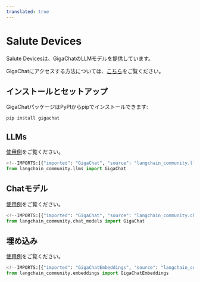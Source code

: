 ```yaml
---
translated: true
---
```


# Salute Devices

Salute Devicesは、GigaChatのLLMモデルを提供しています。

GigaChatにアクセスする方法については、[こちら](https://developers.sber.ru/docs/ru/gigachat/api/integration)をご覧ください。

## インストールとセットアップ

GigaChatパッケージはPyPIからpipでインストールできます:

```bash
pip install gigachat
```

## LLMs

[使用例](/docs/integrations/llms/gigachat)をご覧ください。

```python
<!--IMPORTS:[{"imported": "GigaChat", "source": "langchain_community.llms", "docs": "https://api.python.langchain.com/en/latest/llms/langchain_community.llms.gigachat.GigaChat.html", "title": "Salute Devices"}]-->
from langchain_community.llms import GigaChat
```

## Chatモデル

[使用例](/docs/integrations/chat/gigachat)をご覧ください。

```python
<!--IMPORTS:[{"imported": "GigaChat", "source": "langchain_community.chat_models", "docs": "https://api.python.langchain.com/en/latest/chat_models/langchain_community.chat_models.gigachat.GigaChat.html", "title": "Salute Devices"}]-->
from langchain_community.chat_models import GigaChat
```

## 埋め込み

[使用例](/docs/integrations/text_embedding/gigachat)をご覧ください。

```python
<!--IMPORTS:[{"imported": "GigaChatEmbeddings", "source": "langchain_community.embeddings", "docs": "https://api.python.langchain.com/en/latest/embeddings/langchain_community.embeddings.gigachat.GigaChatEmbeddings.html", "title": "Salute Devices"}]-->
from langchain_community.embeddings import GigaChatEmbeddings
```
